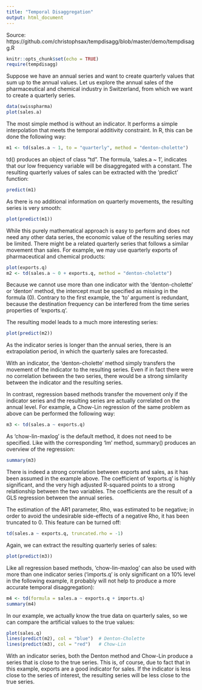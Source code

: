```yaml
---
title: "Temporal Disaggregation"
output: html_document
---
```


Source: https://github.com/christophsax/tempdisagg/blob/master/demo/tempdisagg.R


```r
knitr::opts_chunk$set(echo = TRUE)
require(tempdisagg)
```


Suppose we have an annual series and want to create quarterly values that sum up to the annual values. Let us explore the annual sales of the pharmaceutical and chemical industry in Switzerland, from which we want to create a quarterly series.

```r
data(swisspharma)
plot(sales.a)
```




The most simple method is \code{denton-cholette} without an indicator. It performs a simple interpolation that meets the temporal additivity constraint. In R, this can be done the following way:

```r
m1 <- td(sales.a ~ 1, to = "quarterly", method = "denton-cholette")
```


td() produces an object of class "td". The formula, 'sales.a ~ 1', indicates that our low frequency variable will be disaggregated with a constant. The resulting quarterly values of sales can be extracted with the 'predict' function:

```r
predict(m1)
```


As there is no additional information on quarterly movements, the resulting series is very smooth:

```r
plot(predict(m1))
```


While this purely mathematical approach is easy to perform and does not need any other data series, the economic value of the resulting series may be limited. There might be a related quarterly series that follows a similar movement than sales. For example, we may use quarterly exports of pharmaceutical and chemical products:

```r
plot(exports.q)
m2 <- td(sales.a ~ 0 + exports.q, method = "denton-cholette")
```


Because we cannot use more than one indicator with the 'denton-cholette' or 'denton' method, the intercept must be specified as missing in the formula (0). Contrary to the first example, the 'to' argument is redundant, because the destination frequency can be interfered from the time series properties of 'exports.q'.

The resulting model leads to a much more interesting series:

```r
plot(predict(m2))
```


As the indicator series is longer than the annual series, there is an extrapolation period, in which the quarterly sales are forecasted.

With an indicator, the 'denton-cholette' method simply transfers the movement of the indicator to the resulting series. Even if in fact there were no correlation between the two series, there would be a strong similarity between the indicator and the resulting series.

In contrast, regression based methods transfer the movement only if the indicator series and the resulting series are actually correlated on the annual level. For example, a Chow-Lin regression of the same problem as above can be performed the following way:

```r
m3 <- td(sales.a ~ exports.q)
```


As 'chow-lin-maxlog' is the default method, it does not need to be specified.
Like with the corresponding 'lm' method, summary() produces an overview of the
regression:

```r
summary(m3)
```


There is indeed a strong correlation between exports and sales, as it has been assumed in the example above. The coefficient of 'exports.q' is highly significant, and the very high adjusted R-squared points to a strong relationship between the two variables. The coefficients are the result of a GLS regression between the annual series.

The estimation of the AR1 parameter, Rho, was estimated to be negative; in order to avoid the undesirable side-effects of a negative Rho, it has been truncated to 0. This feature can be turned off:

```r
td(sales.a ~ exports.q, truncated.rho = -1)
```


Again, we can extract the resulting quarterly series of sales:

```r
plot(predict(m3))
```


Like all regression based methods, 'chow-lin-maxlog' can also be used with more than one indicator series ('imports.q' is only significant on a 10% level in the following example, it probably will not help to produce a more accurate temporal disaggregation):

```r
m4 <- td(formula = sales.a ~ exports.q + imports.q)
summary(m4)
```


In our example, we actually know the true data on quarterly sales, so we can compare the artificial values to the true values:

```r
plot(sales.q)
lines(predict(m2), col = "blue")  # Denton-Cholette
lines(predict(m3), col = "red")   # Chow-Lin
```

With an indicator series, both the Denton method and Chow-Lin produce a series that is close to the true series. This is, of course, due to fact that in this example, exports are a good indicator for sales. If the indicator is less close to the series of interest, the resulting series will be less close to the true series.